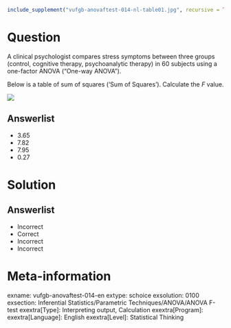```r
include_supplement("vufgb-anovaftest-014-nl-table01.jpg", recursive = TRUE)
```

Question
========

A clinical psychologist compares stress symptoms between three groups (control, cognitive therapy, psychoanalytic therapy) in 60 subjects using a one-factor ANOVA ("One-way ANOVA").

Below is a table of sum of squares ('Sum of Squares'). Calculate the *F* value.

![](vufgb-anovaftest-014-nl-table01.jpg)
  
Answerlist
----------
* 3.65
* 7.82
* 7.95
* 0.27


Solution
========

Answerlist
----------
* Incorrect
* Correct
* Incorrect
* Incorrect

Meta-information
================
exname: vufgb-anovaftest-014-en
extype: schoice
exsolution: 0100
exsection: Inferential Statistics/Parametric Techniques/ANOVA/ANOVA F-test
exextra[Type]: Interpreting output, Calculation
exextra[Program]: 
exextra[Language]: English
exextra[Level]: Statistical Thinking

